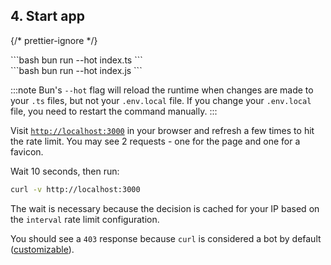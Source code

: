 
## 4. Start app

{/* prettier-ignore */}
<SelectableContent client:load syncKey="language" frameworkSwitcher>
<div slot="TS" slotIdx="1">
```bash
bun run --hot index.ts
```
</div>
<div slot="JS" slotIdx="2">
```bash
bun run --hot index.js
```
</div>
</SelectableContent>

:::note
Bun's `--hot` flag will reload the runtime when changes are made to your `.ts`
files, but not your `.env.local` file. If you change your `.env.local` file,
you need to restart the command manually.
:::

Visit [`http://localhost:3000`](http://localhost:3000) in your browser and
refresh a few times to hit the rate limit. You may see 2 requests - one for the
page and one for a favicon.

Wait 10 seconds, then run:

```sh
curl -v http://localhost:3000
```

The wait is necessary because the decision is cached for your IP based on the
`interval` rate limit configuration.

You should see a `403` response because `curl` is considered a bot by default
([customizable](/bot-protection/identifying-bots)).
